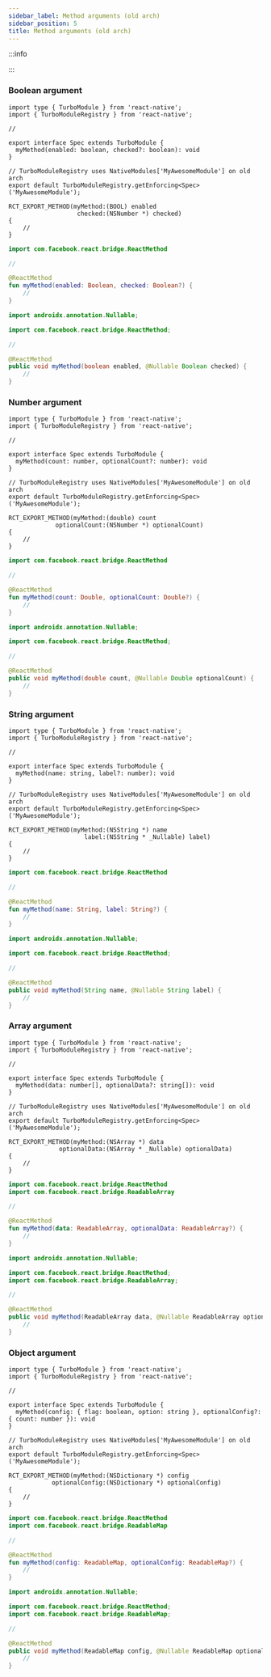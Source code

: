 ```yaml
---
sidebar_label: Method arguments (old arch)
sidebar_position: 5
title: Method arguments (old arch)
---
```



:::info

<CodegenForOldArchInfo />

:::

### Boolean argument

<Tabs groupId="specs">
<TabItem value="JS" label="JS Spec">

```tsx title="src/NativeMyAwesomeModule.ts"
import type { TurboModule } from 'react-native';
import { TurboModuleRegistry } from 'react-native';

//

export interface Spec extends TurboModule {
  myMethod(enabled: boolean, checked?: boolean): void
}

// TurboModuleRegistry uses NativeModules['MyAwesomeModule'] on old arch
export default TurboModuleRegistry.getEnforcing<Spec>('MyAwesomeModule');
```

</TabItem>
<TabItem value="iOS" label="iOS Spec">

```objc title="ios/NativeMyAwesomeModule.mm"
RCT_EXPORT_METHOD(myMethod:(BOOL) enabled
                   checked:(NSNumber *) checked)
{
    //
}
```

</TabItem>
<TabItem value="Android" label="Android Spec">

<Tabs groupId="android_lang">
<TabItem value="kotlin" label="Kotlin">

```kotlin title="android/src/main/newarch/com/myawesomeapp/NativeMyAwesomeModule.kt"
import com.facebook.react.bridge.ReactMethod

//

@ReactMethod
fun myMethod(enabled: Boolean, checked: Boolean?) {
    //
}
```

</TabItem>
<TabItem value="java" label="Java">

```java title="android/src/main/newarch/com/myawesomeapp/NativeMyAwesomeModule.java"
import androidx.annotation.Nullable;

import com.facebook.react.bridge.ReactMethod;

//

@ReactMethod
public void myMethod(boolean enabled, @Nullable Boolean checked) {
    //
}
```

</TabItem>
</Tabs>

</TabItem>
</Tabs>

### Number argument

<Tabs groupId="specs">
<TabItem value="JS" label="JS Spec">

```tsx title="src/NativeMyAwesomeModule.ts"
import type { TurboModule } from 'react-native';
import { TurboModuleRegistry } from 'react-native';

//

export interface Spec extends TurboModule {
  myMethod(count: number, optionalCount?: number): void
}

// TurboModuleRegistry uses NativeModules['MyAwesomeModule'] on old arch
export default TurboModuleRegistry.getEnforcing<Spec>('MyAwesomeModule');
```

</TabItem>
<TabItem value="iOS" label="iOS Spec">

```objc title="ios/NativeMyAwesomeModule.mm"
RCT_EXPORT_METHOD(myMethod:(double) count
             optionalCount:(NSNumber *) optionalCount)
{
    //
}
```

</TabItem>
<TabItem value="Android" label="Android Spec">

<Tabs groupId="android_lang">
<TabItem value="kotlin" label="Kotlin">

```kotlin title="android/src/main/newarch/com/myawesomeapp/NativeMyAwesomeModule.kt"
import com.facebook.react.bridge.ReactMethod

//

@ReactMethod
fun myMethod(count: Double, optionalCount: Double?) {
    //
}
```

</TabItem>
<TabItem value="java" label="Java">

```java title="android/src/main/newarch/com/myawesomeapp/NativeMyAwesomeModule.java"
import androidx.annotation.Nullable;

import com.facebook.react.bridge.ReactMethod;

//

@ReactMethod
public void myMethod(double count, @Nullable Double optionalCount) {
    //
}
```

</TabItem>
</Tabs>

</TabItem>
</Tabs>

### String argument

<Tabs groupId="specs">
<TabItem value="JS" label="JS Spec">

```tsx title="src/NativeMyAwesomeModule.ts"
import type { TurboModule } from 'react-native';
import { TurboModuleRegistry } from 'react-native';

//

export interface Spec extends TurboModule {
  myMethod(name: string, label?: number): void
}

// TurboModuleRegistry uses NativeModules['MyAwesomeModule'] on old arch
export default TurboModuleRegistry.getEnforcing<Spec>('MyAwesomeModule');
```

</TabItem>
<TabItem value="iOS" label="iOS Spec">

```objc title="ios/NativeMyAwesomeModule.mm"
RCT_EXPORT_METHOD(myMethod:(NSString *) name
                     label:(NSString * _Nullable) label)
{
    //
}
```

</TabItem>
<TabItem value="Android" label="Android Spec">

<Tabs groupId="android_lang">
<TabItem value="kotlin" label="Kotlin">

```kotlin title="android/src/main/newarch/com/myawesomeapp/NativeMyAwesomeModule.kt"
import com.facebook.react.bridge.ReactMethod

//

@ReactMethod
fun myMethod(name: String, label: String?) {
    //
}
```

</TabItem>
<TabItem value="java" label="Java">

```java title="android/src/main/newarch/com/myawesomeapp/NativeMyAwesomeModule.java"
import androidx.annotation.Nullable;

import com.facebook.react.bridge.ReactMethod;

//

@ReactMethod
public void myMethod(String name, @Nullable String label) {
    //
}
```

</TabItem>
</Tabs>

</TabItem>
</Tabs>

### Array argument

<Tabs groupId="specs">
<TabItem value="JS" label="JS Spec">

```tsx title="src/NativeMyAwesomeModule.ts"
import type { TurboModule } from 'react-native';
import { TurboModuleRegistry } from 'react-native';

//

export interface Spec extends TurboModule {
  myMethod(data: number[], optionalData?: string[]): void
}

// TurboModuleRegistry uses NativeModules['MyAwesomeModule'] on old arch
export default TurboModuleRegistry.getEnforcing<Spec>('MyAwesomeModule');
```

</TabItem>
<TabItem value="iOS" label="iOS Spec">

```objc title="ios/NativeMyAwesomeModule.mm"
RCT_EXPORT_METHOD(myMethod:(NSArray *) data
              optionalData:(NSArray * _Nullable) optionalData)
{
    //
}
```

</TabItem>
<TabItem value="Android" label="Android Spec">

<Tabs groupId="android_lang">
<TabItem value="kotlin" label="Kotlin">

```kotlin title="android/src/main/newarch/com/myawesomeapp/NativeMyAwesomeModule.kt"
import com.facebook.react.bridge.ReactMethod
import com.facebook.react.bridge.ReadableArray

//

@ReactMethod
fun myMethod(data: ReadableArray, optionalData: ReadableArray?) {
    //
}
```

</TabItem>
<TabItem value="java" label="Java">

```java title="android/src/main/newarch/com/myawesomeapp/NativeMyAwesomeModule.java"
import androidx.annotation.Nullable;

import com.facebook.react.bridge.ReactMethod;
import com.facebook.react.bridge.ReadableArray;

//

@ReactMethod
public void myMethod(ReadableArray data, @Nullable ReadableArray optionalData) {
    //
}
```

</TabItem>
</Tabs>

</TabItem>
</Tabs>

### Object argument

<Tabs groupId="specs">
<TabItem value="JS" label="JS Spec">

```tsx title="src/NativeMyAwesomeModule.ts"
import type { TurboModule } from 'react-native';
import { TurboModuleRegistry } from 'react-native';

//

export interface Spec extends TurboModule {
  myMethod(config: { flag: boolean, option: string }, optionalConfig?: { count: number }): void
}

// TurboModuleRegistry uses NativeModules['MyAwesomeModule'] on old arch
export default TurboModuleRegistry.getEnforcing<Spec>('MyAwesomeModule');
```

</TabItem>
<TabItem value="iOS" label="iOS Spec">

```objc title="ios/NativeMyAwesomeModule.mm"
RCT_EXPORT_METHOD(myMethod:(NSDictionary *) config
            optionalConfig:(NSDictionary *) optionalConfig)
{
    //
}
```

</TabItem>
<TabItem value="Android" label="Android Spec">

<Tabs groupId="android_lang">
<TabItem value="kotlin" label="Kotlin">

```kotlin title="android/src/main/newarch/com/myawesomeapp/NativeMyAwesomeModule.kt"
import com.facebook.react.bridge.ReactMethod
import com.facebook.react.bridge.ReadableMap

//

@ReactMethod
fun myMethod(config: ReadableMap, optionalConfig: ReadableMap?) {
    //
}
```

</TabItem>
<TabItem value="java" label="Java">

```java title="android/src/main/newarch/com/myawesomeapp/NativeMyAwesomeModule.java"
import androidx.annotation.Nullable;

import com.facebook.react.bridge.ReactMethod;
import com.facebook.react.bridge.ReadableMap;

//

@ReactMethod
public void myMethod(ReadableMap config, @Nullable ReadableMap optionalConfig) {
    //
}
```

</TabItem>
</Tabs>

</TabItem>
</Tabs>
